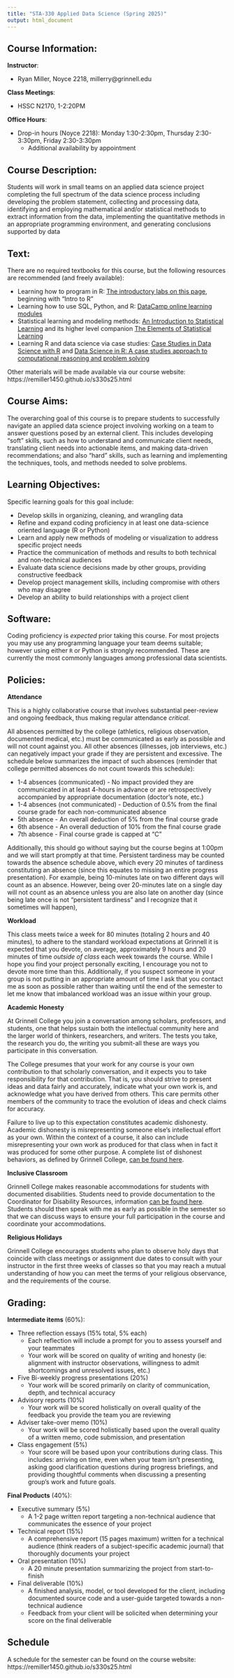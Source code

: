 ```yaml
---
title: "STA-330 Applied Data Science (Spring 2025)"
output: html_document
---
```


## Course Information:

**Instructor**:

- Ryan Miller, Noyce 2218, millerry\@grinnell.edu

**Class Meetings**: 

- HSSC N2170, 1-2:20PM

**Office Hours**:

- Drop-in hours (Noyce 2218): Monday 1:30-2:30pm, Thursday 2:30-3:30pm, Friday 2:30-3:30pm
    - Additional availability by appointment

## Course Description:

Students will work in small teams on an applied data science project completing the full spectrum of the data science process including developing the problem statement, collecting and processing data, identifying and employing mathematical and/or statistical methods to extract information from the data, implementing the quantitative methods in an appropriate programming environment, and generating conclusions supported by data

## Text:

There are no required textbooks for this course, but the following resources are recommended (and freely available):

- Learning how to program in R: [The introductory labs on this page](https://remiller1450.github.io/s230f23.html), beginning with "Intro to R"
- Learning how to use SQL, Python, and R: [DataCamp online learning modules](https://www.datacamp.com/)
- Statistical learning and modeling methods: [An Introduction to Statistical Learning](http://faculty.marshall.usc.edu/gareth-james/ISL/ISLR%20Seventh%20Printing.pdf) and its higher level companion [The Elements of Statistical Learning](https://web.stanford.edu/~hastie/ElemStatLearn/printings/ESLII_print12.pdf)
- Learning R and data science via case studies: [Case Studies in Data Science with R](http://rdatasciencecases.org/) and [Data Science in R: A case studies approach to computational reasoning and problem solving](https://afrozhussain.files.wordpress.com/2015/07/data-science-in-r.pdf)

Other materials will be made available via our course website: https://remiller1450.github.io/s330s25.html

## Course Aims:

The overarching goal of this course is to prepare students to successfully navigate an applied data science project involving working on a team to answer questions posed by an external client.  This includes developing "soft" skills, such as how to understand and communicate client needs, translating client needs into actionable items, and making data-driven recommendations; and also "hard" skills, such as learning and implementing the techniques, tools, and methods needed to solve problems.

## Learning Objectives:

Specific learning goals for this goal include:

- Develop skills in organizing, cleaning, and wrangling data
- Refine and expand coding proficiency in at least one data-science oriented language (R or Python)
- Learn and apply new methods of modeling or visualization to address specific project needs
- Practice the communication of methods and results to both technical and non-technical audiences
- Evaluate data science decisions made by other groups, providing constructive feedback
- Develop project management skills, including compromise with others who may disagree
- Develop an ability to build relationships with a project client

## Software:

Coding proficiency is *expected* prior taking this course. For most projects you may use any programming language your team deems suitable; however using either `R` or Python is strongly recommended. These are currently the most commonly languages among professional data scientists.

## Policies:

**Attendance**

This is a highly collaborative course that involves substantial peer-review and ongoing feedback, thus making regular attendance *critical*.  

All absences permitted by the college (athletics, religious observation, documented medical, etc.) must be communicated as early as possible and will not count against you. All other absences (illnesses, job interviews, etc.) can negatively impact your grade if they are persistent and excessive. The schedule below summarizes the impact of such absences (reminder that college permitted absences do not count towards this schedule):

- 1-4 absences (communicated) - No impact provided they are communicated in at least 4-hours in advance or are retrospectively accompanied by appropriate documentation (doctor's note, etc.)
- 1-4 absences (not communicated) - Deduction of 0.5% from the final course grade for each non-communicated absence
- 5th absence - An overall deduction of 5% from the final course grade
- 6th absence - An overall deduction of 10% from the final course grade
- 7th absence - Final course grade is capped at "C"

Additionally, this should go without saying but the course begins at 1:00pm and we will start promptly at that time. Persistent tardiness may be counted towards the absence schedule above, which every 20 minutes of tardiness constituting an absence (since this equates to missing an entire progress presentation). For example, being 10-minutes late on two different days will count as an absence. However, being over 20-minutes late on a single day will not count as an absence unless you are also late on another day (since being late once is not "persistent tardiness" and I recognize that it sometimes will happen),

**Workload**

This class meets twice a week for 80 minutes (totaling 2 hours and 40 minutes), to adhere to the standard workload expectations at Grinnell it is expected that you devote, on average, approximately 9 hours and 20 minutes of time *outside of class* each week towards the course. While I hope you find your project personally exciting, I encourage you not to devote more time than this.  Additionally, if you suspect someone in your group is not putting in an appropriate amount of time I ask that you contact me as soon as possible rather than waiting until the end of the semester to let me know that imbalanced workload was an issue within your group.

**Academic Honesty**

At Grinnell College you join a conversation among scholars, professors, and students, one that helps sustain both the intellectual community here and the larger world of thinkers, researchers, and writers. The tests you take, the research you do, the writing you submit-all these are ways you participate in this conversation.

The College presumes that your work for any course is your own contribution to that scholarly conversation, and it expects you to take responsibility for that contribution. That is, you should strive to present ideas and data fairly and accurately, indicate what your own work is, and acknowledge what you have derived from others. This care permits other members of the community to trace the evolution of ideas and check claims for accuracy.

Failure to live up to this expectation constitutes academic dishonesty. Academic dishonesty is misrepresenting someone else's intellectual effort as your own. Within the context of a course, it also can include misrepresenting your own work as produced for that class when in fact it was produced for some other purpose.  A complete list of dishonest behaviors, as defined by Grinnell College, [can be found here](https://catalog.grinnell.edu/content.php?catoid=12&navoid=2537#alleged-violation).

**Inclusive Classroom**

Grinnell College makes reasonable accommodations for students with documented disabilities.  Students need to provide documentation to the Coordinator for Disability Resources, information [can be found here](http://www.grinnell.edu/about/offices-services/accessibility-disability/disability-services).  Students should then speak with me as early as possible in the semester so that we can discuss ways to ensure your full participation in the course and coordinate your accommodations.

**Religious Holidays**

Grinnell College encourages students who plan to observe holy days that coincide with class meetings or assignment due dates to consult with your instructor in the first three weeks of classes so that you may reach a mutual understanding of how you can meet the terms of your religious observance, and the requirements of the course.


## Grading:

**Intermediate items** (60%):

- Three reflection essays (15% total, 5% each)
    - Each reflection will include a prompt for you to assess yourself and your teammates
    - Your work will be scored on quality of writing and honesty (ie: alignment with instructor observations, willingness to admit shortcomings and unresolved issues, etc.)
- Five Bi-weekly progress presentations (20%)
    - Your work will be scored primarily on clarity of communication, depth, and technical accuracy
- Advisory reports (10%)
    - Your work will be scored holistically on overall quality of the feedback you provide the team you are reviewing
- Adviser take-over memo (10%)
    - Your work will be scored holistically based upon the overall quality of a written memo, code submission, and presentation
- Class engagement (5%)
    - Your score will be based upon your contributions during class. This includes: arriving on time, even when your team isn't presenting, asking good clarification questions during progress briefings, and providing thoughtful comments when discussing a presenting group's work and future goals. 

**Final Products** (40%):

- Executive summary (5%)
    - A 1-2 page written report targeting a non-technical audience that communicates the essence of your project 
- Technical report (15%)
    - A comprehensive report (15 pages maximum) written for a technical audience (think readers of a subject-specific academic journal) that thoroughly documents your project
- Oral presentation (10%)
    - A 20 minute presentation summarizing the project from start-to-finish
- Final deliverable (10%)
    - A finished analysis, model, or tool developed for the client, including documented source code and a user-guide targeted towards a non-technical audience
    - Feedback from your client will be solicited when determining your score on the final deliverable

## Schedule

A schedule for the semester can be found on the course website: https://remiller1450.github.io/s330s25.html
